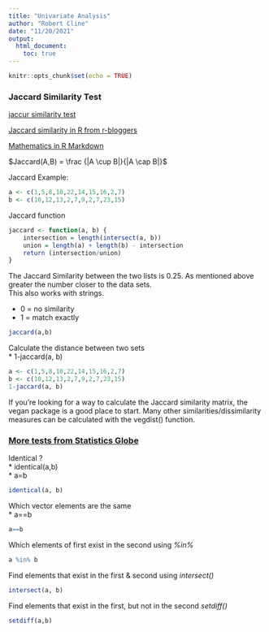 ```yaml
---
title: "Univariate Analysis"
author: "Robert Cline"
date: "11/20/2021"
output:
  html_document:
    toc: true
---
```


```r
knitr::opts_chunk$set(echo = TRUE)
```

### Jaccard Similarity Test  


[jaccur similarity test](https://www.youtube.com/watch?v=mWL89jrWtj0)

[Jaccard similarity in R from r-bloggers](https://www.r-bloggers.com/2021/11/how-to-calculate-jaccard-similarity-in-r/)  

[Mathematics in R Markdown](https://rpruim.github.io/s341/S19/from-class/MathinRmd.html)

$Jaccard(A,B) =  \frac {|A \cup B|}{|A \cap B|}$  
 

Jaccard Example:  

```r


a <- c(1,5,8,10,22,14,15,16,2,7)
b <- c(10,12,13,2,7,9,2,7,23,15)
```

Jaccard function 
```r
jaccard <- function(a, b) {
    intersection = length(intersect(a, b))
    union = length(a) + length(b) - intersection
    return (intersection/union)
}
```


The Jaccard Similarity between the two lists is 0.25. As mentioned above greater the number closer to the data sets.   
This also works with strings.  

* 0 = no similarity  
* 1 = match exactly  
```r
jaccard(a,b)
```


Calculate the distance between two sets  
* 1-jaccard(a, b)  

```r
a <- c(1,5,8,10,22,14,15,16,2,7)
b <- c(10,12,13,2,7,9,2,7,23,15)
1-jaccard(a, b)
```

If you’re looking for a way to calculate the Jaccard similarity matrix, the vegan package is a good place to start. Many other similarities/dissimilarity measures can be calculated with the vegdist() function.  

### [More tests from Statistics Globe](https://statisticsglobe.com/compare-vectors-and-find-differences-in-r)  


Identical ?  
* identical(a,b)  
* a=b  
```r

identical(a, b) 
```

Which vector elements are the same  
* a==b
```r

a==b
```


Which elements of first exist in the second using *%in%*  

```r
a %in% b
```

Find elements that exist in the first & second using *intersect()*  
```r

intersect(a, b)
```

Find elements that exist in the first, but not in the second  *setdiff()*  
```r

setdiff(a,b)
```

